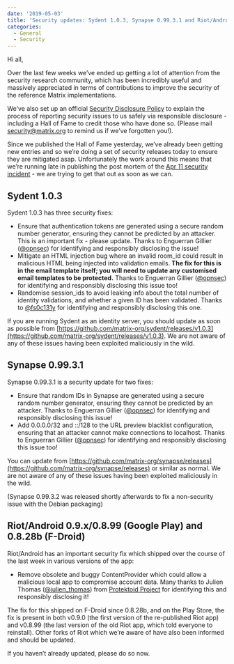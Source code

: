 ```yaml
---
date: '2019-05-03'
title: 'Security updates: Sydent 1.0.3, Synapse 0.99.3.1 and Riot/Android 0.9.0 / 0.8.99 / 0.8.28b'
categories:
  - General
  - Security
---
```


Hi all,

Over the last few weeks we’ve ended up getting a lot of attention from the security research community, which has been incredibly useful and massively appreciated in terms of contributions to improve the security of the reference Matrix implementations.

We’ve also set up an official [Security Disclosure Policy](https://matrix.org/security-disclosure-policy/) to explain the process of reporting security issues to us safely via responsible disclosure - including a Hall of Fame to credit those who have done so.  (Please mail [security@matrix.org](mailto:security@matrix.org) to remind us if we’ve forgotten you!).

Since we published the Hall of Fame yesterday, we’ve already been getting new entries and so we’re doing a set of security releases today to ensure they are mitigated asap.  Unfortunately the work around this means that we’re running late in publishing the post mortem of the [Apr 11 security incident](https://matrix.org/blog/2019/04/11/security-incident) - we are trying to get that out as soon as we can.

## Sydent 1.0.3

Sydent 1.0.3 has three security fixes:

*   Ensure that authentication tokens are generated using a secure random number generator, ensuring they cannot be predicted by an attacker.  This is an important fix - please update.  Thanks to Enguerran Gillier ([@opnsec](https://twitter.com/@opnsec)) for identifying and responsibly disclosing the issue!
*   Mitigate an HTML injection bug where an invalid room_id could result in malicious HTML being injected into validation emails.  **The fix for this is in the email template itself; you will need to update any customised email templates to be protected.**  Thanks to Enguerran Gillier ([@opnsec](https://twitter.com/@opnsec)) for identifying and responsibly disclosing this issue too!
*   Randomise session_ids to avoid leaking info about the total number of identity validations, and whether a given ID has been validated.  Thanks to [@fs0c131y](https://fs0c131y.com) for identifying and responsibly disclosing this one.

If you are running Sydent as an identity server, you should update as soon as possible from [https://github.com/matrix-org/sydent/releases/v1.0.3](https://github.com/matrix-org/sydent/releases/v1.0.3).  We are not aware of any of these issues having been exploited maliciously in the wild.


## Synapse 0.99.3.1

Synapse 0.99.3.1 is a security update for two fixes:

*   Ensure that random IDs in Synapse are generated using a secure random number generator, ensuring they cannot be predicted by an attacker. Thanks to Enguerran Gillier ([@opnsec](https://twitter.com/@opnsec)) for identifying and responsibly disclosing this issue!
*   Add 0.0.0.0/32 and ::/128 to the URL preview blacklist configuration, ensuring that an attacker cannot make connections to localhost. Thanks to Enguerran Gillier ([@opnsec](https://twitter.com/@opnsec)) for identifying and responsibly disclosing this issue too!

You can update from [https://github.com/matrix-org/synapse/releases](https://github.com/matrix-org/synapse/releases) or similar as normal. We are not aware of any of these issues having been exploited maliciously in the wild.

(Synapse 0.99.3.2 was released shortly afterwards to fix a non-security issue with the Debian packaging)

## Riot/Android 0.9.x/0.8.99 (Google Play) and 0.8.28b (F-Droid)

Riot/Android has an important security fix which shipped over the course of the last week in various versions of the app:

*   Remove obsolete and buggy ContentProvider which could allow a malicious local app to compromise account data. Many thanks to Julien Thomas ([@julien_thomas](https://twitter.com/@julien_thomas)) from [Protektoid Project](https://protektoid.com) for identifying this and responsibly disclosing it!

The fix for this shipped on F-Droid since 0.8.28b, and on the Play Store, the fix is present in both v0.9.0 (the first version of the re-published Riot app) and v0.8.99 (the last version of the old Riot app, which told everyone to reinstall).  Other forks of Riot which we’re aware of have also been informed and should be updated.

If you haven’t already updated, please do so now.

